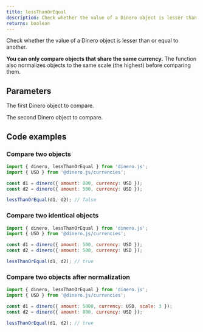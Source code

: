 ```yaml
---
title: lessThanOrEqual
description: Check whether the value of a Dinero object is lesser than or equal to another.
returns: boolean
---
```


Check whether the value of a Dinero object is lesser than or equal to another.

**You can only compare objects that share the same currency.** The function also normalizes objects to the same scale (the highest) before comparing them.

## Parameters

<Parameters>

<Parameter name="dineroObject" type="Dinero<TAmount>" required={true}>

The first Dinero object to compare.

</Parameter>

<Parameter name="comparator" type="Dinero<TAmount>" required={true}>

The second Dinero object to compare.

</Parameter>

</Parameters>

## Code examples

### Compare two objects

```js
import { dinero, lessThanOrEqual } from 'dinero.js';
import { USD } from '@dinero.js/currencies';

const d1 = dinero({ amount: 800, currency: USD });
const d2 = dinero({ amount: 500, currency: USD });

lessThanOrEqual(d1, d2); // false
```

### Compare two identical objects

```js
import { dinero, lessThanOrEqual } from 'dinero.js';
import { USD } from '@dinero.js/currencies';

const d1 = dinero({ amount: 500, currency: USD });
const d2 = dinero({ amount: 500, currency: USD });

lessThanOrEqual(d1, d2); // true
```

### Compare two objects after normalization

```js
import { dinero, lessThanOrEqual } from 'dinero.js';
import { USD } from '@dinero.js/currencies';

const d1 = dinero({ amount: 5000, currency: USD, scale: 3 });
const d2 = dinero({ amount: 800, currency: USD });

lessThanOrEqual(d1, d2); // true
```
